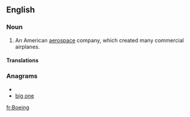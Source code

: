 ==English==

===Noun===
{{en-noun}}

# {{aviation}} An American [[aerospace]] company, which created many commercial airplanes.

====Translations====
{{trans-top|An American aerospace company}}
{{trans-mid}}
{{trans-bottom}}

===Anagrams===
* {{alphagram|begino}}
* [[big one#English|big one]]

[[fr:Boeing]]